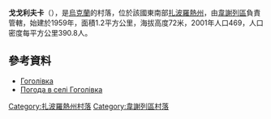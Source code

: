 {{coord|46|59|14|N|34|38|25|E|scale:100000|display=title}}

'''戈戈利夫卡'''（{{lang-uk|Гоголівка}}），是[[烏克蘭|烏克蘭]]的村落，位於該國東南部[[扎波羅熱州|扎波羅熱州]]，由[[韋謝列區|韋謝列區]]負責管轄，始建於1959年，面積1.2平方公里，海拔高度72米，2001年人口469，人口密度每平方公里390.8人。

==參考資料==
* [http://w1.c1.rada.gov.ua/pls/z7502/A005?rdat1=22.04.2012&rf7571=12016 Гоголівка]{{dead link|date=2018年3月 |bot=InternetArchiveBot |fix-attempted=yes }}
* [http://weather.in.ua/ua/zaporozhskaja/5322 Погода в селі Гоголівка] {{Wayback|url=http://weather.in.ua/ua/zaporozhskaja/5322 |date=20111220154243 }}

[[Category:扎波羅熱州村落|Category:扎波羅熱州村落]]
[[Category:韋謝列區村落|Category:韋謝列區村落]]


{{Zaporizhia-geo-stub}}